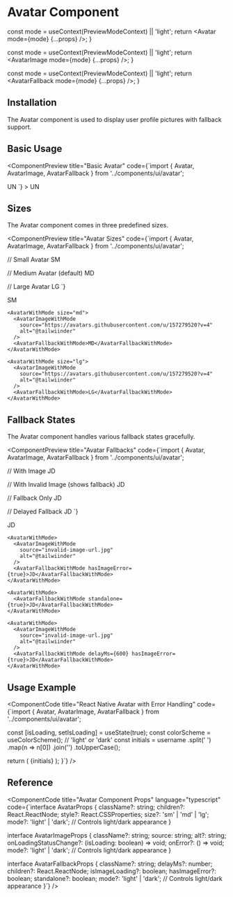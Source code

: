 # Avatar Component


  const mode = useContext(PreviewModeContext) || 'light';
  return <Avatar mode={mode} {...props} />;
}

  const mode = useContext(PreviewModeContext) || 'light';
  return <AvatarImage mode={mode} {...props} />;
}

  const mode = useContext(PreviewModeContext) || 'light';
  return <AvatarFallback mode={mode} {...props} />;
}

## Installation

The Avatar component is used to display user profile pictures with fallback support.

<ComponentCode 
  language="bash"
  code="npx @nativecn/cli add avatar"
  title="Installation Command"
/>

## Basic Usage

<ComponentPreview
  title="Basic Avatar"
  code={`import { Avatar, AvatarImage, AvatarFallback } from '../components/ui/avatar';

<Avatar mode="light">
  <AvatarImage 
    source="https://avatars.githubusercontent.com/u/157279520?v=4" 
    alt="@tailwiinder" 
    mode="light"
  />
  <AvatarFallback mode="light">UN</AvatarFallback>
</Avatar>`}
>
  <AvatarWithMode>
    <AvatarImageWithMode 
      source="https://avatars.githubusercontent.com/u/157279520?v=4" 
      alt="@tailwiinder" 
    />
    <AvatarFallbackWithMode>UN</AvatarFallbackWithMode>
  </AvatarWithMode>
</ComponentPreview>

## Sizes

The Avatar component comes in three predefined sizes.

<ComponentPreview
  title="Avatar Sizes"
  code={`import { Avatar, AvatarImage, AvatarFallback } from '../components/ui/avatar';

// Small Avatar
<Avatar size="sm" mode="light">
  <AvatarImage 
    source="https://avatars.githubusercontent.com/u/157279520?v=4" 
    alt="@tailwiinder"
    mode="light" 
  />
  <AvatarFallback mode="light">SM</AvatarFallback>
</Avatar>

// Medium Avatar (default)
<Avatar size="md" mode="light">
  <AvatarImage 
    source="https://avatars.githubusercontent.com/u/157279520?v=4" 
    alt="@tailwiinder"
    mode="light" 
  />
  <AvatarFallback mode="light">MD</AvatarFallback>
</Avatar>

// Large Avatar
<Avatar size="lg" mode="light">
  <AvatarImage 
    source="https://avatars.githubusercontent.com/u/157279520?v=4" 
    alt="@tailwiinder"
    mode="light" 
  />
  <AvatarFallback mode="light">LG</AvatarFallback>
</Avatar>`}
>
  <div style={{ display: 'flex', gap: '16px', alignItems: 'center' }}>
    <AvatarWithMode size="sm">
      <AvatarImageWithMode 
        source="https://avatars.githubusercontent.com/u/157279520?v=4" 
        alt="@tailwiinder" 
      />
      <AvatarFallbackWithMode>SM</AvatarFallbackWithMode>
    </AvatarWithMode>

    <AvatarWithMode size="md">
      <AvatarImageWithMode 
        source="https://avatars.githubusercontent.com/u/157279520?v=4" 
        alt="@tailwiinder" 
      />
      <AvatarFallbackWithMode>MD</AvatarFallbackWithMode>
    </AvatarWithMode>

    <AvatarWithMode size="lg">
      <AvatarImageWithMode 
        source="https://avatars.githubusercontent.com/u/157279520?v=4" 
        alt="@tailwiinder" 
      />
      <AvatarFallbackWithMode>LG</AvatarFallbackWithMode>
    </AvatarWithMode>
  </div>
</ComponentPreview>

## Fallback States

The Avatar component handles various fallback states gracefully.

<ComponentPreview
  title="Avatar Fallbacks"
  code={`import { Avatar, AvatarImage, AvatarFallback } from '../components/ui/avatar';

// With Image
<Avatar mode="light">
  <AvatarImage 
    source="https://avatars.githubusercontent.com/u/157279520?v=4" 
    alt="@tailwiinder"
    mode="light" 
  />
  <AvatarFallback mode="light">JD</AvatarFallback>
</Avatar>

// With Invalid Image (shows fallback)
<Avatar mode="light">
  <AvatarImage 
    source="invalid-image-url.jpg" 
    alt="@tailwiinder"
    mode="light" 
  />
  <AvatarFallback hasImageError={true} mode="light">JD</AvatarFallback>
</Avatar>

// Fallback Only
<Avatar mode="light">
  <AvatarFallback standalone={true} mode="light">JD</AvatarFallback>
</Avatar>

// Delayed Fallback
<Avatar mode="light">
  <AvatarImage 
    source="invalid-image-url.jpg" 
    alt="@tailwiinder"
    mode="light" 
  />
  <AvatarFallback delayMs={600} hasImageError={true} mode="light">JD</AvatarFallback>
</Avatar>`}
>
  <div style={{ display: 'flex', gap: '16px' }}>
    <AvatarWithMode>
      <AvatarImageWithMode 
        source="https://avatars.githubusercontent.com/u/157279520?v=4" 
        alt="@tailwiinder" 
      />
      <AvatarFallbackWithMode>JD</AvatarFallbackWithMode>
    </AvatarWithMode>

    <AvatarWithMode>
      <AvatarImageWithMode 
        source="invalid-image-url.jpg" 
        alt="@tailwiinder" 
      />
      <AvatarFallbackWithMode hasImageError={true}>JD</AvatarFallbackWithMode>
    </AvatarWithMode>

    <AvatarWithMode>
      <AvatarFallbackWithMode standalone={true}>JD</AvatarFallbackWithMode>
    </AvatarWithMode>

    <AvatarWithMode>
      <AvatarImageWithMode 
        source="invalid-image-url.jpg" 
        alt="@tailwiinder" 
      />
      <AvatarFallbackWithMode delayMs={600} hasImageError={true}>JD</AvatarFallbackWithMode>
    </AvatarWithMode>
  </div>
</ComponentPreview>

## Usage Example

<ComponentCode
  title="React Native Avatar with Error Handling"
  code={`import { Avatar, AvatarImage, AvatarFallback } from '../components/ui/avatar';

  const [isLoading, setIsLoading] = useState(true);
  const colorScheme = useColorScheme(); // 'light' or 'dark'
  const initials = username
    .split(' ')
    .map(n => n[0])
    .join('')
    .toUpperCase();
    
  return (
    <Avatar size="md" mode={colorScheme}>
      <AvatarImage
        source={imageUrl}
        alt={username}
        onLoadingStatusChange={setIsLoading}
        mode={colorScheme}
      />
      <AvatarFallback 
        delayMs={600}
        isImageLoading={isLoading}
        mode={colorScheme}
      >
        {initials}
      </AvatarFallback>
    </Avatar>
  );
}`}
/>

## Reference

<ComponentCode
  title="Avatar Component Props"
  language="typescript"
  code={`interface AvatarProps {
  className?: string;
  children?: React.ReactNode;
  style?: React.CSSProperties;
  size?: 'sm' | 'md' | 'lg';
  mode?: 'light' | 'dark'; // Controls light/dark appearance
}

interface AvatarImageProps {
  className?: string;
  source: string;
  alt?: string;
  onLoadingStatusChange?: (isLoading: boolean) => void;
  onError?: () => void;
  mode?: 'light' | 'dark'; // Controls light/dark appearance
}

interface AvatarFallbackProps {
  className?: string;
  delayMs?: number;
  children?: React.ReactNode;
  isImageLoading?: boolean;
  hasImageError?: boolean;
  standalone?: boolean;
  mode?: 'light' | 'dark'; // Controls light/dark appearance
}`}
/>
